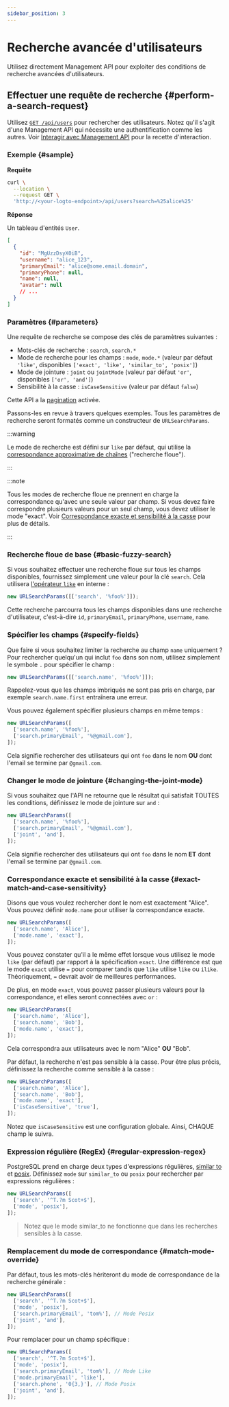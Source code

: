 ```yaml
---
sidebar_position: 3
---
```


# Recherche avancée d'utilisateurs

Utilisez directement Management API pour exploiter des conditions de recherche avancées d'utilisateurs.

## Effectuer une requête de recherche \{#perform-a-search-request}

Utilisez [`GET /api/users`](https://openapi.logto.io/operation/operation-getuser) pour rechercher des utilisateurs. Notez qu'il s'agit d'une Management API qui nécessite une authentification comme les autres. Voir [Interagir avec Management API](/integrate-logto/interact-with-management-api) pour la recette d'interaction.

### Exemple \{#sample}

**Requête**

```bash
curl \
  --location \
  --request GET \
  'http://<your-logto-endpoint>/api/users?search=%25alice%25'

```

**Réponse**

Un tableau d'entités `User`.

```json
[
  {
    "id": "MgUzzDsyX0iB",
    "username": "alice_123",
    "primaryEmail": "alice@some.email.domain",
    "primaryPhone": null,
    "name": null,
    "avatar": null
    // ...
  }
]
```

### Paramètres \{#parameters}

Une requête de recherche se compose des clés de paramètres suivantes :

- Mots-clés de recherche : `search`, `search.*`
- Mode de recherche pour les champs : `mode`, `mode.*` (valeur par défaut `'like'`, disponibles `['exact', 'like', 'similar_to', 'posix']`)
- Mode de jointure : `joint` ou `jointMode` (valeur par défaut `'or'`, disponibles `['or', 'and']`)
- Sensibilité à la casse : `isCaseSensitive` (valeur par défaut `false`)

Cette API a la [pagination](/integrate-logto/interact-with-management-api/#managing-paginated-api-responses) activée.

Passons-les en revue à travers quelques exemples. Tous les paramètres de recherche seront formatés comme un constructeur de `URLSearchParams`.

:::warning

Le mode de recherche est défini sur `like` par défaut, qui utilise la [correspondance approximative de chaînes](https://en.wikipedia.org/wiki/Approximate_string_matching) ("recherche floue").

:::

:::note

Tous les modes de recherche floue ne prennent en charge la correspondance qu'avec une seule valeur par champ. Si vous devez faire correspondre plusieurs valeurs pour un seul champ, vous devez utiliser le mode "exact". Voir [Correspondance exacte et sensibilité à la casse](#exact-match-and-case-sensitivity) pour plus de détails.

:::

### Recherche floue de base \{#basic-fuzzy-search}

Si vous souhaitez effectuer une recherche floue sur tous les champs disponibles, fournissez simplement une valeur pour la clé `search`. Cela utilisera [l'opérateur `like`](https://www.postgresql.org/docs/current/functions-matching.html#FUNCTIONS-LIKE) en interne :

```javascript
new URLSearchParams([['search', '%foo%']]);
```

Cette recherche parcourra tous les champs disponibles dans une recherche d'utilisateur, c'est-à-dire `id`, `primaryEmail`, `primaryPhone`, `username`, `name`.

### Spécifier les champs \{#specify-fields}

Que faire si vous souhaitez limiter la recherche au champ `name` uniquement ? Pour rechercher quelqu'un qui inclut `foo` dans son nom, utilisez simplement le symbole `.` pour spécifier le champ :

```javascript
new URLSearchParams([['search.name', '%foo%']]);
```

Rappelez-vous que les champs imbriqués ne sont pas pris en charge, par exemple `search.name.first` entraînera une erreur.

Vous pouvez également spécifier plusieurs champs en même temps :

```javascript
new URLSearchParams([
  ['search.name', '%foo%'],
  ['search.primaryEmail', '%@gmail.com'],
]);
```

Cela signifie rechercher des utilisateurs qui ont `foo` dans le nom **OU** dont l'email se termine par `@gmail.com`.

### Changer le mode de jointure \{#changing-the-joint-mode}

Si vous souhaitez que l'API ne retourne que le résultat qui satisfait TOUTES les conditions, définissez le mode de jointure sur `and` :

```javascript
new URLSearchParams([
  ['search.name', '%foo%'],
  ['search.primaryEmail', '%@gmail.com'],
  ['joint', 'and'],
]);
```

Cela signifie rechercher des utilisateurs qui ont `foo` dans le nom **ET** dont l'email se termine par `@gmail.com`.

### Correspondance exacte et sensibilité à la casse \{#exact-match-and-case-sensitivity}

Disons que vous voulez rechercher dont le nom est exactement "Alice". Vous pouvez définir `mode.name` pour utiliser la correspondance exacte.

```javascript
new URLSearchParams([
  ['search.name', 'Alice'],
  ['mode.name', 'exact'],
]);
```

Vous pouvez constater qu'il a le même effet lorsque vous utilisez le mode `like` (par défaut) par rapport à la spécification `exact`. Une différence est que le mode `exact` utilise `=` pour comparer tandis que `like` utilise `like` ou `ilike`. Théoriquement, `=` devrait avoir de meilleures performances.

De plus, en mode `exact`, vous pouvez passer plusieurs valeurs pour la correspondance, et elles seront connectées avec `or` :

```javascript
new URLSearchParams([
  ['search.name', 'Alice'],
  ['search.name', 'Bob'],
  ['mode.name', 'exact'],
]);
```

Cela correspondra aux utilisateurs avec le nom "Alice" **OU** "Bob".

Par défaut, la recherche n'est pas sensible à la casse. Pour être plus précis, définissez la recherche comme sensible à la casse :

```javascript
new URLSearchParams([
  ['search.name', 'Alice'],
  ['search.name', 'Bob'],
  ['mode.name', 'exact'],
  ['isCaseSensitive', 'true'],
]);
```

Notez que `isCaseSensitive` est une configuration globale. Ainsi, CHAQUE champ le suivra.

### Expression régulière (RegEx) \{#regular-expression-regex}

PostgreSQL prend en charge deux types d'expressions régulières, [similar to](https://www.postgresql.org/docs/current/functions-matching.html#FUNCTIONS-SIMILARTO-REGEXP) et [posix](https://www.postgresql.org/docs/current/functions-matching.html#FUNCTIONS-POSIX-REGEXP). Définissez `mode` sur `similar_to` ou `posix` pour rechercher par expressions régulières :

```javascript
new URLSearchParams([
  ['search', '^T.?m Scot+$'],
  ['mode', 'posix'],
]);
```

> Notez que le mode similar_to ne fonctionne que dans les recherches sensibles à la casse.

### Remplacement du mode de correspondance \{#match-mode-override}

Par défaut, tous les mots-clés hériteront du mode de correspondance de la recherche générale :

```javascript
new URLSearchParams([
  ['search', '^T.?m Scot+$'],
  ['mode', 'posix'],
  ['search.primaryEmail', 'tom%'], // Mode Posix
  ['joint', 'and'],
]);
```

Pour remplacer pour un champ spécifique :

```javascript
new URLSearchParams([
  ['search', '^T.?m Scot+$'],
  ['mode', 'posix'],
  ['search.primaryEmail', 'tom%'], // Mode Like
  ['mode.primaryEmail', 'like'],
  ['search.phone', '0{3,}'], // Mode Posix
  ['joint', 'and'],
]);
```
